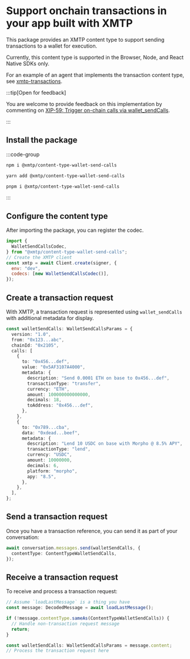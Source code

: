 # Support onchain transactions in your app built with XMTP

This package provides an XMTP content type to support sending transactions to a wallet for execution.

Currently, this content type is supported in the Browser, Node, and React Native SDKs only.

For an example of an agent that implements the transaction content type, see [xmtp-transactions](https://github.com/ephemeraHQ/xmtp-agent-examples/tree/main/examples/xmtp-transactions).

:::tip[Open for feedback]

You are welcome to provide feedback on this implementation by commenting on [XIP-59: Trigger on-chain calls via wallet_sendCalls](https://community.xmtp.org/t/xip-59-trigger-on-chain-calls-via-wallet-sendcalls/889).

:::

## Install the package

:::code-group

```bash [npm]
npm i @xmtp/content-type-wallet-send-calls
```

```bash [yarn]
yarn add @xmtp/content-type-wallet-send-calls
```

```bash [pnpm]
pnpm i @xmtp/content-type-wallet-send-calls
```

:::

## Configure the content type

After importing the package, you can register the codec.

```js [Browser]
import {
  WalletSendCallsCodec,
} from "@xmtp/content-type-wallet-send-calls";
// Create the XMTP client
const xmtp = await Client.create(signer, {
  env: "dev",
  codecs: [new WalletSendCallsCodec()],
});
```

## Create a transaction request

With XMTP, a transaction request is represented using `wallet_sendCalls` with additional metadata for display.

```ts [TypeScript]
const walletSendCalls: WalletSendCallsParams = {
  version: "1.0",
  from: "0x123...abc",
  chainId: "0x2105",
  calls: [
    {
      to: "0x456...def",
      value: "0x5AF3107A4000",
      metadata: {
        description: "Send 0.0001 ETH on base to 0x456...def",
        transactionType: "transfer",
        currency: "ETH",
        amount: 100000000000000,
        decimals: 18,
        toAddress: "0x456...def",
      },
    },
    {
      to: "0x789...cba",
      data: "0xdead...beef",
      metadata: {
        description: "Lend 10 USDC on base with Morpho @ 8.5% APY",
        transactionType: "lend",
        currency: "USDC",
        amount: 10000000,
        decimals: 6,
        platform: "morpho",
        apy: "8.5",
      },
    },
  ],
};
```

## Send a transaction request

Once you have a transaction reference, you can send it as part of your conversation:

```ts [TypeScript]
await conversation.messages.send(walletSendCalls, {
  contentType: ContentTypeWalletSendCalls,
});
```

## Receive a transaction request

To receive and process a transaction request:

```ts [TypeScript]
// Assume `loadLastMessage` is a thing you have
const message: DecodedMessage = await loadLastMessage();

if (!message.contentType.sameAs(ContentTypeWalletSendCalls)) {
  // Handle non-transaction request message
  return;
}

const walletSendCalls: WalletSendCallsParams = message.content;
// Process the transaction request here
```
